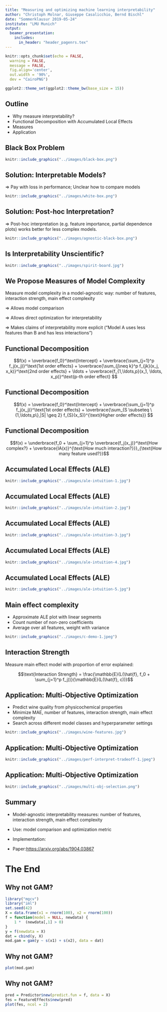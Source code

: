 ```yaml
---
title: "Measuring and optimizing machine learning interpretability"
author: "Christoph Molnar, Giuseppe Casalicchio, Bernd Bischl"
date: "Sommerklausur 2019-05-24"
institute: "LMU Munich"
output: 
  beamer_presentation:
    includes:
      in_header: "header_pagenrs.tex"
---
```



```r
knitr::opts_chunk$set(echo = FALSE, 
  warning = FALSE,
  message = FALSE, 
  fig.align='center', 
  out.width = '90%',
  dev = "CairoPNG")

ggplot2::theme_set(ggplot2::theme_bw(base_size = 15))
```

## Outline

- Why measure interpretability?
- Functional Decomposition with Accumulated Local Effects
- Measures
- Application

## Black Box Problem

```r
knitr::include_graphics("../images/black-box.png")
```
## Solution: Interpretable Models?

$\Rightarrow$ Pay with loss in performance; Unclear how to compare models

```r
knitr::include_graphics("../images/white-box.png")
```
## Solution: Post-hoc Interpretation? 

$\Rightarrow$ Post-hoc interpretation (e.g. feature importance, partial dependence plots) works better for less complex models.

```r
knitr::include_graphics("../images/agnostic-black-box.png")
```

## Is Interpretability Unscientific?

```r
knitr::include_graphics("../images/spirit-board.jpg")
```

## We Propose Measures of Model Complexity

Measure model complexity in a model-agnostic way: number of features, interaction strength, main effect complexity

$\Rightarrow$ Allows model comparison

$\Rightarrow$ Allows direct optimization for interpretability

$\Rightarrow$ Makes claims of interpretability more explicit ("Model A uses less features than B and has less interactions")



## Functional Decomposition

$$f(x) = \overbrace{f_0}^\text{Intercept} + \overbrace{\sum_{j=1}^p f_j(x_j)}^\text{1st order effects} + \overbrace{\sum_{j\neq k}^p f_{jk}(x_j, x_k)}^\text{2nd order effects} + \ldots + \overbrace{f_{1,\ldots,p}(x_1, \ldots, x_p)}^\text{p-th order effect}
$$


## Functional Decomposition
$$f(x)  = \overbrace{f_0}^\text{Intercept} + \overbrace{\sum_{j=1}^p f_j(x_j)}^\text{1st order effects} + \overbrace{\sum_{S \subseteq \{1,\ldots,p\},|S| \geq 2} f_{S}(x_S)}^{\text{Higher order effects}}
$$

## Functional Decomposition 

$$f(x)  = \underbrace{f_0 + \sum_{j=1}^p \overbrace{f_j(x_j)}^\text{How complex?} + \overbrace{IA(x)}^{\text{How much interaction?}}}_{\text{How many feature used?}}$$

## Accumulated Local Effects (ALE)

```r
knitr::include_graphics("../images/ale-intuition-1.jpg")
```
## Accumulated Local Effects (ALE)

```r
knitr::include_graphics("../images/ale-intuition-2.jpg")
```

## Accumulated Local Effects (ALE)

```r
knitr::include_graphics("../images/ale-intuition-3.jpg")
```

## Accumulated Local Effects (ALE)

```r
knitr::include_graphics("../images/ale-intuition-4.jpg")
```
## Accumulated Local Effects (ALE)

```r
knitr::include_graphics("../images/ale-intuition-5.jpg")
```


## Main effect complexity

- Approximate ALE plot with linear segments
- Count number of non-zero coefficients
- Average over all features, weight with variance

```r
knitr::include_graphics("../images/c-demo-1.jpeg")
```
## Interaction Strength

Measure main effect model with proportion of error explained:


$$\text{Interaction Strength} =  \frac{\mathbb{E}(L(\hat{f}, f_0 + \sum_{j=1}^p f_j))}{\mathbb{E}(L(\hat{f}, c))}$$

## Application: Multi-Objective Optimization

- Predict wine quality from physicochemical properties
- Minimize MAE, number of features, interaction strength, main effect complexity
- Search across different model classes and hyperparameter settings  

```r
knitr::include_graphics("../images/wine-features.jpg")
```


## Application: Multi-Objective Optimization

```r
knitr::include_graphics("../images/perf-interpret-tradeoff-1.jpeg")
```


## Application: Multi-Objective Optimization

```r
knitr::include_graphics("../images/multi-obj-selection.png")
```

## Summary

- Model-agnostic interpretability measures: number of features, interaction strength, main effect complexity
- Use: model comparison and optimization metric
 

- Implementation: \url{https://github.com/compstat-lmu/paper_2019_iml_measures}
- Paper:[https://arxiv.org/abs/1904.03867]()

# The End



## Why not GAM?

```r
library("mgcv")
library("iml")
set.seed(42)
X = data.frame(x1 = rnorm(100), x2 = rnorm(100))
f = function(model = NULL, newdata) {
	1 *  (newdata[,1] > 0)
}
y = f(newdata = X)
dat = cbind(y, X)
mod.gam = gam(y ~ s(x1) + s(x2), data = dat)

```

## Why not GAM?

```r
plot(mod.gam)
```


## Why not GAM?

```r
pred = Predictor$new(predict.fun = f, data = X)
fes = FeatureEffects$new(pred)
plot(fes, ncol = 2)
```


